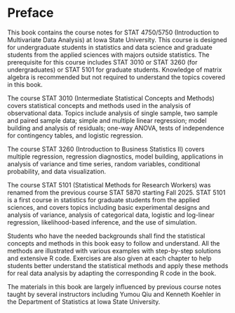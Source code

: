 # Preface {.unnumbered}

This book contains the course notes for STAT 4750/5750 (Introduction to Multivariate Data Analysis) at Iowa State University. This course is designed for undergraduate students in statistics and data science and graduate students from the applied sciences with majors outside statistics. The prerequisite for this course includes STAT 3010 or STAT 3260 (for undergraduates) or STAT 5101 for graduate students. Knowledge of matrix algebra is recommended but not required to understand the topics covered in this book. 

The course STAT 3010 (Intermediate Statistical Concepts and Methods) covers statistical concepts and methods used in the analysis of observational data. Topics include analysis of single sample, two sample and paired sample data; simple and multiple linear regression; model building and analysis of residuals; one-way ANOVA, tests of independence for contingency tables, and logistic regression.

The course STAT 3260 (Introduction to Business Statistics II) covers multiple regression, regression diagnostics, model building, applications in analysis of variance and time series, random variables, conditional probability, and data visualization. 

The course STAT 5101 (Statistical Methods for Research Workers) was renamed from the previous course STAT 5870 starting Fall 2025. STAT 5101 is a first course in statistics for graduate students from the applied sciences, and covers topics including basic experimental designs and analysis of variance, analysis of categorical data, logistic and log-linear regression, likelihood-based inference, and the use of simulation. 

Students who have the needed backgrounds shall find the statistical concepts and methods in this book easy to follow and understand. All the methods are illustrated with various examples with step-by-step solutions and extensive R code. Exercises are also given at each chapter to help students  better understand the statistical methods and apply these methods for real data analysis by adapting the corresponding R code in the book. 

The materials in this book are largely influenced by previous course notes taught by several instructors including Yumou Qiu and Kenneth Koehler in the Department of Statistics at Iowa State University. 
